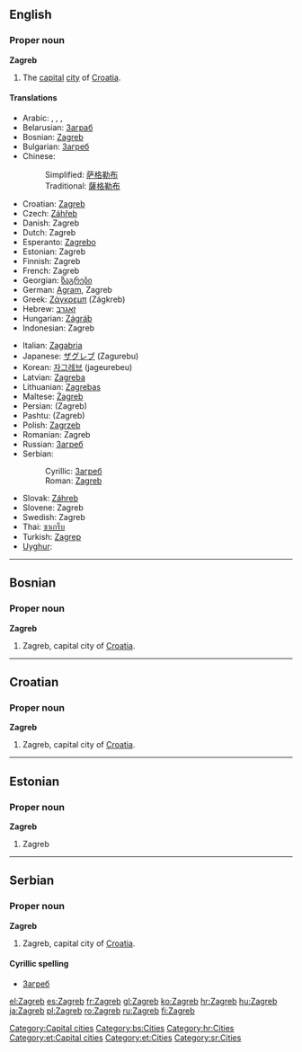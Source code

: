 {{wikipedia}}
==English==

===Proper noun===
'''Zagreb'''

# The [[capital]] [[city]] of [[Croatia]].

====Translations====
{{top}}
* Arabic: {{ARchar|[[زاجرب]]}}, {{ARchar|[[زاغرب]]}}, {{ARchar|[[زجرب]]}}, {{ARchar|[[زغرب]]}}
* Belarusian: [[Заграб]]
* Bosnian: [[Zagreb#Bosnian|Zagreb]] {{m}}
* Bulgarian: [[Загреб#Bulgarian|Загреб]] {{m}}
* Chinese:
*: Simplified: [[萨格勒布]]
*: Traditional: [[薩格勒布]]
* Croatian: [[Zagreb#Croatian|Zagreb]] {{m}}
* Czech: [[Záhřeb]] {{m}}
* Danish: Zagreb
* Dutch: Zagreb
* Esperanto: [[Zagrebo]]
* Estonian: Zagreb
* Finnish: Zagreb
* French: Zagreb
* Georgian: [[ზაგრები]]
* German: [[Agram]], Zagreb
* Greek: [[Ζάγκρεμπ]] (Zágkreb)
* Hebrew: [[זאגרב]]
* Hungarian: [[Zágráb]]
* Indonesian: Zagreb
{{mid}}
* Italian: [[Zagabria]]
* Japanese: [[ザグレブ]] (Zagurebu)
* Korean: [[자그레브]] (jageurebeu)
* Latvian: [[Zagreba]]
* Lithuanian: [[Zagrebas]]
* Maltese: [[Żagreb]]
* Persian: {{FAchar|[[زاگرب]]}} (Zagreb)
* Pashtu: {{FAchar|[[زاګرېب]]}} (Zagreb)
* Polish: [[Zagrzeb]]
* Romanian: Zagreb
* Russian: [[Загреб#Russian|Загреб]] {{m}}
* Serbian:
*: Cyrillic: [[Загреб#Serbian|Загреб]] {{m}}
*: Roman: [[Zagreb#Serbian|Zagreb]] {{m}}
* Slovak: [[Záhreb]]
* Slovene: Zagreb
* Swedish: Zagreb
* Thai: [[ซาเกร็บ]]
* Turkish: [[Zagrep]]
* [[Uyghur]]: {{FAchar|[[زاگرېب]]}}
{{bottom}}

[[Category:Capital cities]]

----

==Bosnian==

===Proper noun===
'''Zagreb''' {{m}}

# Zagreb, capital city of [[Croatia]].

[[Category:bs:Cities]]

----

==Croatian==

===Proper noun===
'''Zagreb''' {{m}}

# Zagreb, capital city of [[Croatia]].

[[Category:hr:Cities]]

----

==Estonian==

===Proper noun===
'''Zagreb'''

# Zagreb

[[Category:et:Capital cities]]
[[Category:et:Cities]]

----

==Serbian==

===Proper noun===
'''Zagreb''' {{m}}

# Zagreb, capital city of [[Croatia]].

====Cyrillic spelling====
* [[Загреб#Serbian|Загреб]]

[[Category:sr:Cities]]

[[el:Zagreb]]
[[es:Zagreb]]
[[fr:Zagreb]]
[[gl:Zagreb]]
[[ko:Zagreb]]
[[hr:Zagreb]]
[[hu:Zagreb]]
[[ja:Zagreb]]
[[pl:Zagreb]]
[[ro:Zagreb]]
[[ru:Zagreb]]
[[fi:Zagreb]]